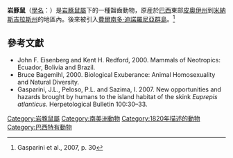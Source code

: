 {{Speciesbox
| image = Kerodon rupestris.jpg
| image_width =250px
| image_caption = 岩豚鼠
| status = LC
| status_system = iucn3.1
| status_ref = <ref name=iucn>{{IUCN2008|assessors=Catzeflis, F., Patton, J., Percequillo, A., Bonvicino, C. & Weksler, M.|year=2008|id=10988|title=Kerodon rupestris|downloaded=5 January 2009}}</ref>
| taxon= Kerodon rupestris
| authority  = [[Prince_Maximilian_of_Wied-Neuwied|Wied-Neuwied]], 1820
}}
'''岩豚鼠'''（[[學名|學名]]：{{lang|la|''Kerodon rupestris''}}）是[[岩豚鼠屬|岩豚鼠屬]]下的一種齧齒動物，原産於[[巴西|巴西]]東部[[皮奧伊州|皮奧伊州]]到[[米納斯吉拉斯州|米納斯吉拉斯州]]的地區內。後來被引入[[費爾南多·迪諾羅尼亞群島|費爾南多·迪諾羅尼亞群島]]。<ref>Gasparini et al., 2007, p. 30</ref>

==參考文獻==
{{Wikispecies|Kerodon rupestris|Rock cavy}}
{{commons|Kerodon rupestris}}
{{reflist}}
*John F. Eisenberg and Kent H. Redford, 2000. Mammals of Neotropics: Ecuador, Bolivia and Brazil.
*Bruce Bagemihl, 2000. Biological Exuberance: Animal Homosexuality and Natural Diversity.
*Gasparini, J.L., Peloso, P.L. and Sazima, I. 2007. New opportunities and hazards brought by humans to the island habitat of the skink ''Euprepis atlanticus''. Herpetological Bulletin 100:30–33.
{{Taxonbar|from=Q1769116}}

[[Category:岩豚鼠屬|Category:岩豚鼠屬]]
[[Category:南美洲動物|Category:南美洲動物]]
[[Category:1820年描述的動物|Category:1820年描述的動物]]
[[Category:巴西特有動物|Category:巴西特有動物]]